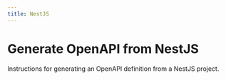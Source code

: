 ```yaml
---
title: NestJS
---
```


# Generate OpenAPI from NestJS

Instructions for generating an OpenAPI definition from a NestJS project. 